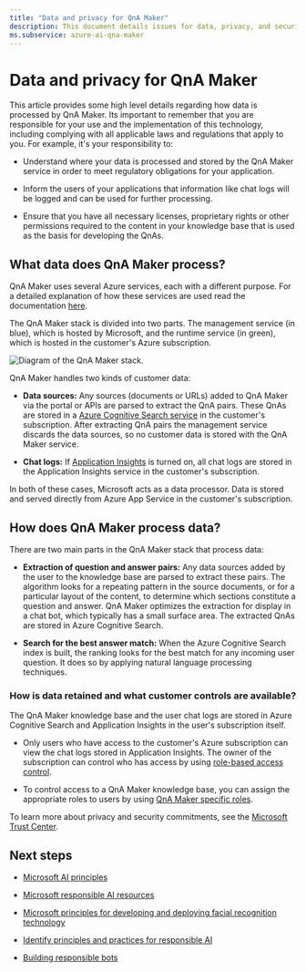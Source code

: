 ```yaml
---
title: "Data and privacy for QnA Maker"
description: This document details issues for data, privacy, and security for QnA Maker.
ms.subservice: azure-ai-qna-maker
---
```


# Data and privacy for QnA Maker


<NonEnglishTranslation />

This article provides some high level details regarding how data is processed by QnA Maker. Its important to remember that you are responsible for your use and the implementation of this technology, including complying with all applicable laws and regulations that apply to you. For example, it's your responsibility to:

- Understand where your data is processed and stored by the QnA Maker service in order to meet regulatory obligations 
 for your application.

- Inform the users of your applications that information like chat logs
    will be logged and can be used for further processing.

- Ensure that you have all necessary licenses, proprietary rights or other permissions required to the content in your knowledge base that is used as the basis for developing the QnAs.

## What data does QnA Maker process?

QnA Maker uses several Azure services, each with a different purpose. For a detailed explanation of how these services are used read the documentation [here](https://aka.ms/qnamaker-azure-resources).

The QnA Maker stack is divided into two parts. The management service
(in blue), which is hosted by Microsoft, and the runtime service
(in green), which is hosted in the customer's Azure subscription.

![Diagram of the QnA Maker stack.](/images/ai-foundry/responsible-ai/qnamaker/media/qnamaker-data-process.png)

QnA Maker handles two kinds of customer data:

- **Data sources:** Any sources (documents or URLs) added to QnA Maker via the portal or APIs are parsed to extract the QnA pairs. These QnAs are stored in a [Azure Cognitive Search service](https://azure.microsoft.com/services/search/) in the customer's subscription. After extracting QnA pairs the management service discards the data sources, so no customer data is stored with the QnA Maker service. 

- **Chat logs:** If [Application Insights](/azure/azure-monitor/app/app-insights-overview) is turned on, all chat logs are stored in the Application Insights service in the customer's subscription.

In both of these cases, Microsoft acts as a data processor. Data is stored and served directly from Azure App Service in the customer's subscription.

## How does QnA Maker process data?

There are two main parts in the QnA Maker stack that process data:

-   **Extraction of question and answer pairs:** Any data sources added by
    the user to the knowledge base are parsed to extract these pairs. The algorithm looks for a repeating pattern in the source documents, or for a particular layout of the content, to
    determine which sections constitute a question and answer. QnA Maker optimizes the extraction for display in a chat bot, which typically has a small surface area.
    The extracted QnAs are stored in Azure Cognitive Search.

-   **Search for the best answer match:** When the Azure Cognitive Search
    index is built, the ranking looks for the best match for any incoming user question. It does so by applying natural language processing techniques.

### How is data retained and what customer controls are available?

The QnA Maker knowledge base and the user chat logs are stored in Azure Cognitive Search and Application Insights in the user's subscription itself.

-   Only users who have access to the customer's Azure subscription can view the chat logs stored in Application Insights. The owner of the subscription can control who has access by using [role-based access control](/azure/role-based-access-control/overview).

-   To control access to a QnA Maker knowledge base, you can assign the appropriate roles to users by using [QnA Maker specific roles](/azure/ai-services/qnamaker/concepts/role-based-access-control).

To learn more about privacy and security commitments, see the [Microsoft Trust Center](https://www.microsoft.com/TrustCenter/CloudServices/Azure/default.aspx).

## Next steps

* [Microsoft AI principles](https://www.microsoft.com/ai/responsible-ai)

* [Microsoft responsible AI resources](https://www.microsoft.com/ai/responsible-ai-resources)

* [Microsoft principles for developing and deploying facial recognition technology](https://blogs.microsoft.com/wp-content/uploads/prod/sites/5/2018/12/MSFT-Principles-on-Facial-Recognition.pdf)

* [Identify principles and practices for responsible AI](/training/paths/responsible-ai-business-principles/)

* [Building responsible bots](https://www.microsoft.com/research/uploads/prod/2018/11/Bot_Guidelines_Nov_2018.pdf)
